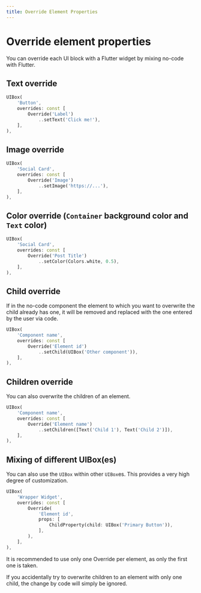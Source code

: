 ```yaml
---
title: Override Element Properties
---
```


# Override element properties

You can override each UI block with a Flutter widget by mixing no-code with Flutter. 

## Text override

```dart
UIBox(
    'Button',
    overrides: const [
        Override('Label')
            ..setText('Click me!'),
    ],
),
```

## Image override

```dart
UIBox(
    'Social Card',
    overrides: const [
        Override('Image')
            ..setImage('https://...'),
    ],
),
```

## Color override (`Container` background color and `Text` color)

```dart
UIBox(
    'Social Card',
    overrides: const [
        Override('Post Title')
            ..setColor(Colors.white, 0.5),
    ],
),
```

## Child override

If in the no-code component the element to which you want to overwrite the child already has one, 
it will be removed and replaced with the one entered by the user via code.

```dart
UIBox(
    'Component name',
    overrides: const [
        Override('Element id')
            ..setChild(UIBox('Other component')),
    ],
),
```

## Children override

You can also overwrite the children of an element. 

```dart
UIBox(
    'Component name',
    overrides: const [
        Override('Element name')
            ..setChildren([Text('Child 1'), Text('Child 2')]),
    ],
),
```

## Mixing of different UIBox(es)

You can also use the `UIBox` within other `UIBox`es. This provides a very high degree of customization.

```dart
UIBox(
    'Wrapper Widget',
    overrides: const [
        Override(
            'Element id',
            props: [
                ChildProperty(child: UIBox('Primary Button')),
            ],
        ),
    ],
),
```

<Warning>It is recommended to use only one Override per element, as only the first one is taken.</Warning>

<Warning>If you accidentally try to overwrite children to an element with only one child, the change by code will simply be ignored.</Warning>
